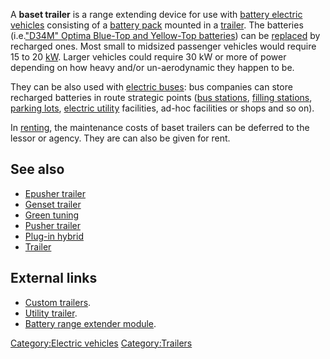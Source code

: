 A '''baset trailer''' is a range extending device for use with [[battery electric vehicle]]s consisting of a [[battery pack]] mounted in a [[trailer]].  The batteries (i.e.[http://enviromotors.com/wiki/index.php/Sparrow/Batteries "D34M" Optima Blue-Top and Yellow-Top batteries]) can be [[wikt:replace|replace]]d by recharged ones. Most small to midsized passenger vehicles would require 15 to 20 [[wikipedia:kW|kW]]. Larger vehicles could require 30 kW or more of power depending on how heavy and/or un-aerodynamic they happen to be. 

They can be also used with [[electric bus]]es: bus companies can store recharged batteries in route strategic points ([[wikipedia:bus station|bus station]]s, [[filling station]]s, [[wikipedia:parking lot|parking lot]]s, [[wikipedia:electric utility|electric utility]] facilities, ad-hoc facilities or shops and so on).

In [[wikipedia:renting|renting]], the maintenance costs of baset trailers can be deferred to the lessor or agency. They are can also be given for rent.

==See also==
* [[Epusher trailer]]
* [[Genset trailer]]
* [[Green tuning]]
* [[Pusher trailer]]
* [[Plug-in hybrid]]
* [[Trailer]]
== External links ==
* [http://apple-trailers.com/custom.htm Custom trailers].
* [http://commons.wikimedia.org/wiki/Image:Baset_trailer.jpg Utility trailer].
* [http://en.wikipedia.org/wiki/Battery_range_extender_module Battery range extender module].

[[Category:Electric vehicles]]
[[Category:Trailers]]

{{stub}}